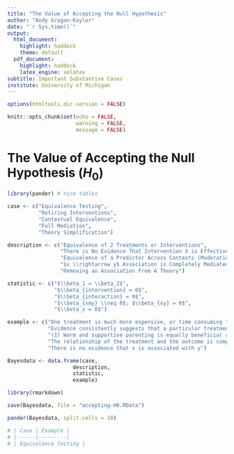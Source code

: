 ```yaml
---
title: "The Value of Accepting the Null Hypothesis"
author: "Andy Grogan-Kaylor"
date: "`r Sys.time()`"
output:
  html_document:
    highlight: haddock
    theme: default
  pdf_document: 
    highlight: haddock
    latex_engine: xelatex
subtitle: Important Substantive Cases
institute: University of Michigan
---
```


```r

options(htmltools.dir.version = FALSE)

knitr::opts_chunk$set(echo = FALSE,
                      warning = FALSE,
                      message = FALSE)

```

# The Value of Accepting the Null Hypothesis ($H_0$)

```r

library(pander) # nice tables

case <- c("Equivalence Testing",
          "Retiring Interventions",
          "Contextual Equivalence",
          "Full Mediation",
          "Theory Simplification")

description <- c("Equivalence of 2 Treatments or Interventions",
                 "There is No Evidence That Intervention X is Effective",
                 "Equivalence of a Predictor Across Contexts (Moderation)",
                 "$x \\rightarrow y$ Association is Completely Mediated; No Direct Effect",
                 "Removing an Association From A Theory")

statistic <- c("$\\beta_1 = \\beta_2$",
               "$\\beta_{intervention} = 0$",
               "$\\beta_{interaction} = 0$",
               "$\\beta_{xmy} \\neq 0$; $\\beta_{xy} = 0$",
               "$\\beta_x = 0$")

example <- c("One treatment is much more expensive, or time consuming than another",
             "Evidence consistently suggests that a particular treatment has near zero effect",
             "(1) Warm and supportive parenting is equally beneficial across different contexts or countries. (2) Men and women are more similar than different *wrt* psychological processes (Hyde)",
             "The relationship of the treatment and the outcome is completely mediated by mechanism *m*",
             "There is no evidence that x is associated with y")

Bayesdata <- data.frame(case, 
                     description,
                     statistic,
                     example)

library(rmarkdown)

save(Bayesdata, file = "accepting-H0.RData")

pander(Bayesdata, split.cells = 10)

```

```r

# | Case | Example |
# |------|---------|
# | Equivalence Testing |

```







